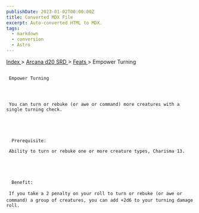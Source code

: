 ```yaml
---
publishDate: 2023-01-02T00:00:00Z
title: Converted MDX File
excerpt: Auto-converted HTML to MDX.
tags:
  - markdown
  - conversion
  - Astro
---
```







[
      Index
     ](-index)
     >
     [
      Arcana d20 SRD
     ](arcana-d20-srd-index)
     >
     [
      Feats
     ](arcana-d20-srd-feats-index)
     > Empower Turning
    





## 
     Empower Turning
    



     You can turn or rebuke (or awe or command) more creatures with a single turning check.
    




      Prerequisite:
     
     Ability to turn or rebuke one or more creature types, Charisma 13.
    




      Benefit:
     
     If you take a 2 penalty on your roll to turn or rebuke (or awe or command) a group of creatures, you can add +2d6 to your turning damage roll.
    




